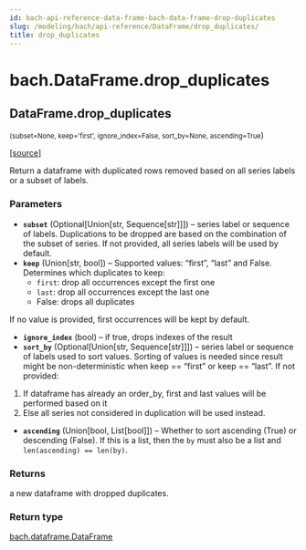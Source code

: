```yaml
---
id: bach-api-reference-data-frame-bach-data-frame-drop-duplicates
slug: /modeling/bach/api-reference/DataFrame/drop_duplicates/
title: drop_duplicates
---
```


# bach.DataFrame.drop_duplicates

<div className="method">

## <span className="additional-name">DataFrame.</span><span className="name">drop_duplicates</span>

<small className="parameter-list">(<span className="parameter" id="subset">subset=None</span>, <span className="parameter" id="keep">keep='first'</span>, <span className="parameter" id="ignore_index">ignore_index=False</span>, <span className="parameter" id="sort_by">sort_by=None</span>, <span className="parameter" id="ascending">ascending=True</span></small>)


&#8203;<span className="view-source">[[source]](https://github.com/objectiv/objectiv-analytics/blob/main/bach/bach/dataframe.py)</span>

<div className="content">

Return a dataframe with duplicated rows removed based on all series labels or a subset of labels.


### Parameters

* **`subset`** (Optional[Union[str, Sequence[str]]]) – series label or sequence of labels.
Duplications to be dropped are based on the combination of the subset of series.
If not provided, all series labels will be used by default.
* **`keep`** (Union[str, bool]) – Supported values: “first”, “last” and False. Determines which duplicates to keep:
  * `first`: drop all occurrences except the first one
  * `last`:  drop all occurrences except the last one
  * False: drops all duplicates

If no value is provided, first occurrences will be kept by default.
* **`ignore_index`** (bool) – if true, drops indexes of the result
* **`sort_by`** (Optional[Union[str, Sequence[str]]]) – series label or sequence of labels used to sort values.
Sorting of values is needed since result might be non-deterministic
when keep == “first” or keep == “last”. If not provided:
1. If dataframe has already an order_by, first and last values will be performed based on it
2. Else all series not considered in duplication will be used instead.
* **`ascending`** (Union[bool, List[bool]]) – Whether to sort ascending (True) or descending (False). If this is a list, then the
`by` must also be a list and `len(ascending) == len(by)`.



### Returns

a new dataframe with dropped duplicates.



### Return type

[bach.dataframe.DataFrame](/modeling/bach/api-reference/DataFrame/bach.DataFrame.mdx)



</div>


</div>
